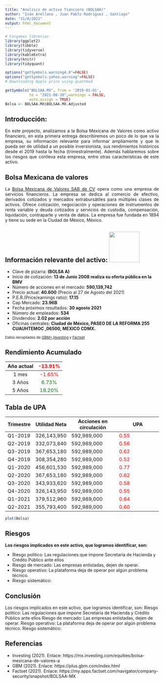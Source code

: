 ```yaml
---
title: "Analisis de activo fianciero (BOLSAA)"
author: "Iván Arellano , Juan Pablo Rodriguez , Santiago"
date: "31/8/2021"
output: html_document
---
```


```r
# Cargamos librerias
library(ggplot2)
library(tibble)
library(tidyverse)
library(kableExtra)
library(knitr)
library(tidyquant)
```

```r
options("getSymbols.warning4.0"=FALSE)
options("getSymbols.yahoo.warning"=FALSE)
# Downloading Apple price using quantmod

getSymbols("BOLSAA.MX", from = '2019-01-01',
           to = "2021-08-30",warnings = FALSE,
           auto.assign = TRUE)
Bolsa <- BOLSAA.MX$BOLSAA.MX.Adjusted

```

## **Introducción:**
<p style='text-align: justify;'>
En este proyecto, analizamos a la Bolsa Mexicana de Valores como activo financiero, en esta primera entrega describiremos un poco de lo que va la empresa, su información relevante para informar ampliamente y que le pueda ser de utilidad a un posible inversionista, sus rendimientos históricos desde el 2019 hasta la fecha (trimestralmente). Además hablaremos sobre los riesgos que conlleva esta empresa, entre otras características de este activo.
</p>


## **Bolsa Mexicana de valores**
<p style='text-align: justify;'>
La [Bolsa Mexicana de Valores SAB de CV](https://www.bmv.com.mx/es/Grupo_BMV') opera como una empresa de servicios financieros. La empresa se dedica al comercio de efectivo, derivados cotizados y mercados extrabursátiles para múltiples clases de activos. Ofrece cotización, negociación y operaciones de instrumentos de renta variable y deuda cotizados y servicios de custodia, compensación, liquidación, contraparte y venta de datos. La empresa fue fundada en 1894 y tiene su sede en la Ciudad de México, México.
</p>


## **Información relevante del activo:**  ![](https://www.bmv.com.mx/docs-pub/GESTOR/IMAGENES_EMISORAS/7029.jpg){width='100px'}

- Clave de pizarra:  **(BOLSA A)**
- Inicio de cotización:  **13 de Junio 2008 realiza su oferta pública en la BMV**
- Número de acciones en el mercado: **590,139,742**
- Precio actual: **40.600** (Precio al 27 de Agosto del 2021) 
- P.E.R.(Price/earnings ratio): **17.15**
- Cap Mercado: **23.96B**
- Fecha próximos resultados: **30 agosto 2021**
- Número de empleados: **534**
- Dividendos: **2.02 por acción** 
- Oficinas centrales: **Ciudad de México, PASEO DE LA REFORMA 255 CUAUHTEMOC ,06500, MEXICO CDMX.**


<sup> Datos recopilados de [GBM+](https://plus.gbm.com/index.html),[Investing]('https://www.investing.com/equities/bolsa-mexicana-de-valores-a') y [Factset](https://login.factset.com/login/xoM4jTODNt1DQZiEFfv2epjgwEy_90OY4PMHmCT4nVWBNoOUq5l1gngk-6goz21COdbrZuVD15k0pCIYD-6IuetP5fqblSARR2M8A421ykG2qY2giA_YLQ/xoM55/Qxo97)  <sup>


## **Rendimiento Acumulado**

| Año actual |<font color = red>   -13.91%  |
|:----------:|:----------------------------:|
| 1 mes      | <font color = red>   -1.65%  |
| 3 Años     | <font color = green>  6.73%  |
| 5 Años     | <font color = green> 18.20%  |

## **Tabla de UPA**
| Trimestre | Utilidad Neta | Acciones en circulación |           UPA          |
|-----------|---------------|-------------------------|------------------------|
| Q1-2019   | 326,143,950   | 592,989,000             |<font color = red> 0.55 |
| Q2-2019   | 332,073,840   | 592,989,000             |<font color = red> 0.56 |
| Q3-2019   | 367,653,180   | 592,989,000             |<font color = red> 0.62 |
| Q4-2019   | 308,354,280   | 592,989,000             |<font color = red> 0.52 |
| Q1-2020   | 456,601,530   | 592,989,000             |<font color = red> 0.77 |
| Q2-2020   | 367,653,180   | 592,989,000             |<font color = red> 0.62 |
| Q3-2020   | 343,933,620   | 592,989,000             |<font color = red> 0.58 |
| Q4-2020   | 326,143,950   | 592,989,000             |<font color = red> 0.55 |
| Q1-2021   | 379,512,960   | 592,989,000             |<font color = red> 0.64 |
| Q2-2021   | 355,793,400   | 592,989,000             |<font color = red> 0.60 |



```r
plot(Bolsa)
```


## **Riesgos**
<p style='text-align: justify;'>

**Los riesgos implicados en este activo, que logramos identificar, son:**

-  Riesgo político: Las regulaciones que impone Secretaría de Hacienda y Crédito Público ante ellos
-  Riesgo de mercado: Las empresas enlistadas, dejen de operar.
-  Riesgo operativo: La plataforma deja de operar por algún problema técnico. 
-  Riesgo sistemático: 

</p>

## **Conclusión**
<p style=='text-align: justify;'>
Los riesgos implicados en este activo, que logramos identificar, son:
Riesgo político: Las regulaciones que impone Secretaría de Hacienda y Crédito Público ante ellos
Riesgo de mercado: Las empresas enlistadas, dejen de operar.
Riesgo operativo: La plataforma deja de operar por algún problema técnico. 
Riesgo sistemático: 
</p>

## **Referencias**
* Investing (2021). Enlace: https://mx.investing.com/equities/bolsa-mexicana-de-valores-a
* GBM (2021). Enlace: https://plus.gbm.com/index.html
* Factset (2021). Enlace: https://my.apps.factset.com/navigator/company-security/snapshot/BOLSAA-MX

